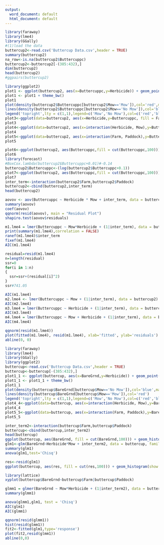 ```yaml
---
output:
  word_document: default
  html_document: default
---
```

```r
library(faraway)
library(lme4)
library(GGally)
#(1)load the data
buttercup2<-read.csv('Buttercup Data.csv',header = TRUE)
summary(buttercup2)
na_row<-is.na(buttercup2$Buttercuppc)
buttercup2<-buttercup2[-(385:432),]
dim(buttercup2)
head(buttercup2)
#ggpairs(buttercup2)

```

```r
library(ggplot2)
plot1 <- ggplot(buttercup2, aes(x=Buttercuppc,y=Herbicide)) + geom_point()
plot1 <- plot1 + theme_bw()
plot1
plot(density(buttercup2$Buttercuppc[buttercup2$Mow=='Mow']),col='red',main = '',xlab='Buttercuppc')
lines(density(buttercup2$Buttercuppc[buttercup2$Mow=='No Mow']),col='blue')
legend('topright',lty = c(1,1),legend=c('Mow','No Mow'),col=c('red','blue'))
plot3<-ggplot(data=buttercup2, aes(x=Herbicide,y=Buttercuppc, fill = Farm))+geom_boxplot(show.legend = FALSE)+theme(axis.text.x = element_text(angle=30, hjust=1, vjust=1))
plot3
plot4<-ggplot(data=buttercup2, aes(x=interaction(Herbicide, Mow),y=Buttercuppc, fill = interaction(Herbicide, Mow)))+geom_boxplot(show.legend = FALSE)+theme(axis.text.x = element_text(angle=30, hjust=1, vjust=1))
plot4
plot5<-ggplot(data=buttercup2, aes(x=interaction(Farm, Paddock),y=Buttercuppc, fill = interaction(Farm, Paddock)))+geom_boxplot(show.legend = FALSE)+theme(axis.text.x = element_text(angle=30, hjust=1, vjust=1))
plot5
```

```r
plot6<-ggplot(buttercup2, aes(Buttercuppc,fill = cut(Buttercuppc,100))) + geom_histogram(bins = 7,show.legend = FALSE)
plot6
library(forecast)
#BoxCox.lambda(buttercup2$Buttercuppc+0.01)#-0.14
buttercup2$Buttercuppc<-(log(buttercup2$Buttercuppc+0.1))
plot7<-ggplot(buttercup2, aes(Buttercuppc,fill = cut(Buttercuppc,100))) + geom_histogram(bins = 7,show.legend = FALSE)
plot7
inter_term<-interaction(buttercup2$Farm,buttercup2$Paddock)
buttercup2<-cbind(buttercup2,inter_term)
head(buttercup2)
```


```r
aovov <- aov(Buttercuppc ~ Herbicide * Mow + inter_term, data = buttercup2)
summary(aovov)
coef(aovov)
qqnorm(resid(aovov), main = "Residual Plot")
shapiro.test(aovov$residuals)
```


```r
m1.lme4 = lmer(Buttercuppc ~ Mow*Herbicide + (1|inter_term), data = buttercup2)
print(summary(m1.lme4),correlation = FALSE)
ranef(m1.lme4)$inter_term
fixef(m1.lme4)
AIC(m1.lme4)

```
```r
residual=resid(m1.lme4) 
n=length(residual)
ssr=0
for(i in 1:n)
{
  ssr=ssr+(residual[i]^2)
}
ssr#741.05

```


```r

AIC(m1.lme4)
m2.lme4 <- lmer(Buttercuppc ~ Mow + (1|inter_term), data = buttercup2)
AIC(m2.lme4)
m3.lme4 = lmer(Buttercuppc ~ Herbicide + (1|inter_term), data = buttercup2)
AIC(m3.lme4)
m4.lme4 = lmer(Buttercuppc ~ Mow + Herbicide + (1|inter_term), data = buttercup2)
AIC(m4.lme4)
```

```r
qqnorm(resid(m1.lme4))
plot(fitted(m1.lme4), resid(m1.lme4), xlab='fitted', ylab='residuals')
abline(0, 0)
```


```r
library(faraway)
library(lme4)
library(GGally)
library(ggplot2)
buttercup<-read.csv('Buttercup Data.csv',header = TRUE)
buttercup<-buttercup[-(385:432),]
plot1_1 <- ggplot(buttercup, aes(x=BareGrnd,y=Herbicide)) + geom_point()
plot1_1 <- plot1_1 + theme_bw()
plot1_1
plot(density(buttercup$BareGrnd[buttercup$Mow=='No Mow']),col='blue',main = '', xlab='BareGrnd')
lines(density(buttercup$BareGrnd[buttercup$Mow=='Mow']),col='red')
legend('topright',lty = c(1,1),legend=c('Mow','No Mow'),col=c('red','blue'))
plot4_4<-ggplot(data=buttercup, aes(x=interaction(Herbicide, Mow),y=BareGrnd, fill = interaction(Herbicide, Mow)))+geom_boxplot(show.legend = FALSE)+theme(axis.text.x = element_text(angle=30, hjust=1, vjust=1))
plot4_4
plot5_5<-ggplot(data=buttercup, aes(x=interaction(Farm, Paddock),y=BareGrnd, fill = interaction(Farm, Paddock)))+geom_boxplot(show.legend = FALSE)+theme(axis.text.x = element_text(angle=30, hjust=1, vjust=1))
plot5_5
```



```r
inter_term2<-interaction(buttercup$Farm,buttercup$Paddock)
buttercup<-cbind(buttercup,inter_term2)
head(buttercup)
ggplot(buttercup, aes(BareGrnd, fill = cut(BareGrnd,100))) + geom_histogram(bins = 20,show.legend = FALSE) 
glm1<-glm(BareGrnd~Herbicide*Mow + inter_term2, data = buttercup, family = poisson())
summary(glm1)
anova(glm1,test='Chisq')
```


```r
res<-resid(glm1)
ggplot(buttercup, aes(res, fill = cut(res,100))) + geom_histogram(show.legend = FALSE) 
```
```r
library(lattice)
xyplot(buttercup$BareGrnd~buttercup$Farm|buttercup$Paddock)
```

```r
glmm1 = glmer(BareGrnd ~ Mow*Herbicide + (1|inter_term2), data = buttercup,family=poisson)
summary(glmm1)
```


```r
anova(glmm1,glm1, test = 'Chisq')
AIC(glm1)
AIC(glmm1)
```
```r
qqnorm(resid(glmm1))
hist(resid(glmm1))
fit2<-fitted(glm1,type='response')
plot(fit2,resid(glmm1))
abline(0,0)
```

